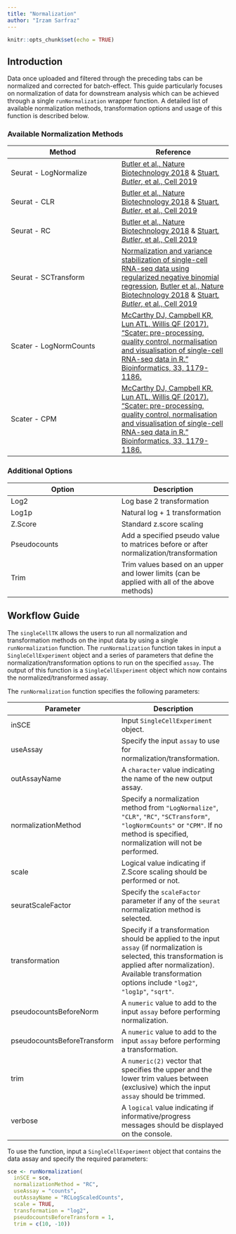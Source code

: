 ```yaml
---
title: "Normalization"
author: "Irzam Sarfraz"
---
```


```r
knitr::opts_chunk$set(echo = TRUE)
```

## Introduction
Data once uploaded and filtered through the preceding tabs can be normalized and
corrected for batch-effect. This guide particularly focuses on normalization of 
data for downstream analysis which can be achieved through a single
`runNormalization` wrapper function. A detailed list of available normalization
methods, transformation options and usage of this function is described below.

### Available Normalization Methods
|Method|Reference|
|---|---|
|Seurat - LogNormalize|[Butler et al., Nature Biotechnology 2018](https://www.nature.com/articles/nbt.4096) & [Stuart*, Butler*, et al., Cell 2019](https://www.cell.com/cell/fulltext/S0092-8674(19)30559-8)|
|Seurat - CLR|[Butler et al., Nature Biotechnology 2018](https://www.nature.com/articles/nbt.4096) & [Stuart*, Butler*, et al., Cell 2019](https://www.cell.com/cell/fulltext/S0092-8674(19)30559-8)|
|Seurat - RC|[Butler et al., Nature Biotechnology 2018](https://www.nature.com/articles/nbt.4096) & [Stuart*, Butler*, et al., Cell 2019](https://www.cell.com/cell/fulltext/S0092-8674(19)30559-8)|
|Seurat - SCTransform|[Normalization and variance stabilization of single-cell RNA-seq data using regularized negative binomial regression](https://genomebiology.biomedcentral.com/articles/10.1186/s13059-019-1874-1), [Butler et al., Nature Biotechnology 2018](https://www.nature.com/articles/nbt.4096) & [Stuart*, Butler*, et al., Cell 2019](https://www.cell.com/cell/fulltext/S0092-8674(19)30559-8)|
|Scater - LogNormCounts|[McCarthy DJ, Campbell KR, Lun ATL, Willis QF (2017). “Scater: pre-processing, quality control, normalisation and visualisation of single-cell RNA-seq data in R.” Bioinformatics, 33, 1179-1186.](https://doi.org/10.1093/bioinformatics/btw777)|
|Scater - CPM|[McCarthy DJ, Campbell KR, Lun ATL, Willis QF (2017). “Scater: pre-processing, quality control, normalisation and visualisation of single-cell RNA-seq data in R.” Bioinformatics, 33, 1179-1186.](https://doi.org/10.1093/bioinformatics/btw777)|

### Additional Options
|Option|Description|
|---|---|
|Log2|Log base 2 transformation|
|Log1p|Natural log + 1 transformation|
|Z.Score|Standard z.score scaling|
|Pseudocounts|Add a specified pseudo value to matrices before or after normalization/transformation|
|Trim|Trim values based on an upper and lower limits (can be applied with all of the above methods)|

## Workflow Guide
The `singleCellTK` allows the users to run all normalization and
transformation methods on the input data by using a single `runNormalization`
function. The `runNormalization` function takes in input a 
`SingleCellExperiment` object and a series of parameters that define the
normalization/transformation options to run on the specified `assay`. The
output of this function is a `SingleCellExperiment` object which now contains
the normalized/transformed assay.

The `runNormalization` function specifies the following parameters:

|Parameter|Description|
|---|---|
|inSCE|Input `SingleCellExperiment` object.|
|useAssay|Specify the input `assay` to use for normalization/transformation.|
|outAssayName|A `character` value indicating the name of the new output assay.|
|normalizationMethod|Specify a normalization method from `"LogNormalize"`, `"CLR"`, `"RC"`, `"SCTransform"`, `"logNormCounts"` or `"CPM"`. If no method is specified, normalization will not be performed.|
|scale|Logical value indicating if Z.Score scaling should be performed or not.|
|seuratScaleFactor|Specify the `scaleFactor` parameter if any of the `seurat` normalization method is selected.|
|transformation|Specify if a transformation should be applied to the input `assay` (if normalization is selected, this transformation is applied after normalization). Available transformation options include `"log2"`, `"log1p"`, `"sqrt"`.|
|pseudocountsBeforeNorm|A `numeric` value to add to the input `assay`  before performing normalization.|
|pseudocountsBeforeTransform|A `numeric` value to add to the input `assay` before performing a transformation.|
|trim|A `numeric(2)` vector that specifies the upper and the lower trim values between (exclusive) which the input `assay` should be trimmed.|
|verbose|A `logical` value indicating if informative/progress messages should be displayed on the console.|

To use the function, input a `SingleCellExperiment` object that contains the data assay and specify the required parameters:

```r
sce <- runNormalization(
  inSCE = sce, 
  normalizationMethod = "RC", 
  useAssay = "counts", 
  outAssayName = "RCLogScaledCounts", 
  scale = TRUE, 
  transformation = "log2", 
  pseudocountsBeforeTransform = 1, 
  trim = c(10, -10))
```

